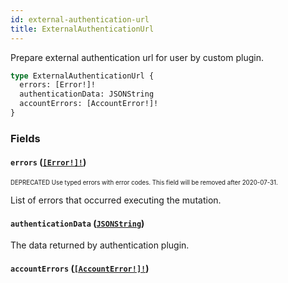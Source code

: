 ```yaml
---
id: external-authentication-url
title: ExternalAuthenticationUrl
---
```


Prepare external authentication url for user by custom plugin.

```graphql
type ExternalAuthenticationUrl {
  errors: [Error!]!
  authenticationData: JSONString
  accountErrors: [AccountError!]!
}
```

### Fields

#### `errors` ([`[Error!]!`](/developer/api-reference/objects/error.mdx))

<sub><sup><span className="deprecatedTag">DEPRECATED</span> Use typed errors with error codes. This field will be removed after 2020-07-31.</sup></sub>

List of errors that occurred executing the mutation.

#### `authenticationData` ([`JSONString`](/developer/api-reference/scalars/json-string.mdx))

The data returned by authentication plugin.

#### `accountErrors` ([`[AccountError!]!`](/developer/api-reference/objects/account-error.mdx))
